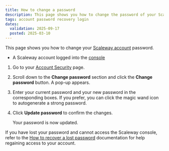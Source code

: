 ```yaml
---
title: How to change a password
description: This page shows you how to change the password of your Scaleway account.
tags: account password recovery login
dates:
  validation: 2025-09-17
  posted: 2025-03-10
---
```



This page shows you how to change your [Scaleway account](https://account.scaleway.com/?service=elements) password.

<Requirements />

- A Scaleway account logged into the [console](https://account.scaleway.com/?service=elements)

1. Go to your [Account Security](https://account.scaleway.com/?service=elementssettings/account/security) page.
2. Scroll down to the **Change password** section and click the **Change password** button. A pop-up appears.
3. Enter your current password and your new password in the corresponding boxes.
    If you prefer, you can click the magic wand icon to autogenerate a strong password.
4. Click **Update password** to confirm the changes.

    Your password is now updated.

If you have lost your password and cannot access the Scaleway console, refer to the [How to recover a lost password](/account/how-to/recover-a-lost-password) documentation for help regaining access to your account.